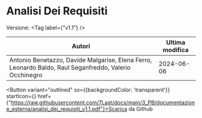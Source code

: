 

# Analisi Dei Requisiti

Versione: <Tag label={"v1.1"} />



|                                                Autori                                                |Ultima modifica|
|------------------------------------------------------------------------------------------------------|---------------|
|Antonio Benetazzo, Davide Malgarise, Elena Ferro, Leonardo Baldo, Raul Seganfreddo, Valerio Occhinegro|   2024-06-06  |

<Button variant="outlined" sx={{backgroundColor: 'transparent'}} startIcon={<GithubIcon />} href={"https://raw.githubusercontent.com/7Last/docs/main/3_PB/documentazione_esterna/analisi_dei_requisiti_v1.1.pdf"}>Scarica da Github</Button>